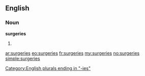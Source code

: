 ==English==

===Noun===
'''surgeries'''

# {{plural of|[[surgery]]}}

[[Category:English plurals ending in "-ies"]]

[[ar:surgeries]]
[[eo:surgeries]]
[[fr:surgeries]]
[[my:surgeries]]
[[no:surgeries]]
[[simple:surgeries]]